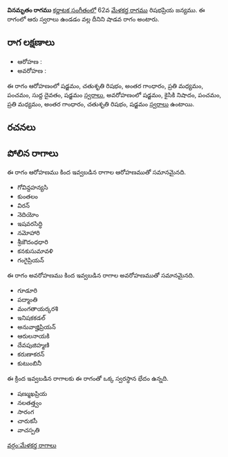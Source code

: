 {{Infobox ragam
	| name          	= వినమృతం
	| synonym	    	= 
	| mela          	= 
	| chakra        	= 
	| janaka        	= 
	| type          	= శాడవ
	| arohanam      	= {{svaraC|S|R2|G3|M2|P|D1|S'}} 
	| avarohanam    	= {{svaraC|S'|N2|P|M2|G3|R2|S}}
	| jeeva         	=
	| chhaya        	=
	| nyasa         	=
	| vishesha      	= 
	| equivalent  		= 
}}
{{కర్ణాటక సంగీత రాగాలు}}
'''వినమృతం రాగము''' [[కర్ణాటక సంగీతం]]లో 62వ [[మేళకర్త రాగము]] రిషభప్రియ జన్యము.  ఈ రాగంలో ఆరు స్వరాలు ఉండడం వల్ల దీనిని షాడవ రాగం అంటారు.


==రాగ లక్షణాలు==


* ఆరోహణ : {{svaraC|S|R2|G3|M2|P|D1|S'}} 
* అవరోహణ : {{svaraC|S'|N2|P|M2|G3|R2|S}}

ఈ రాగం ఆరోహణంలో షడ్జమం, చతుశృతి రిషభం, అంతర గాంధారం, ప్రతి మధ్యమం, పంచమం, సుద్ద దైవతం, షడ్జమం [[స్వరాలు]], అవరోహణంలో షడ్జమం, కైసికి నిషాదం, పంచమం, ప్రతి మధ్యమం, అంతర గాంధారం, చతుశృతి రిషభం, షడ్జమం [[స్వరాలు]] ఉంటాయి.

==రచనలు==



==పోలిన రాగాలు==
ఈ రాగం ఆరోహణము కింద ఇవ్వబడిన రాగాల ఆరోహణముతో సమానమైనది.
* గోవిన్దహన్యసి
* కుంతలం
* విరన్
* నెదియోం
* ఇషవరసిద్ధి
* నమోహారి
* శ్రీజౌదంధధారి
* కనకుసుమావళి
* గంగైప్రియన్

ఈ రాగం అవరోహణము కింద ఇవ్వబడిన రాగాల అవరోహణముతో సమానమైనది.
* గూడూరి
* పద్మాంతి
* మంగతాయర్కరశి
* ఇనిషకకడల్
* అనువాజ్హిప్రియన్
* ఆరులనాయకి
* దేవపుజిహ్మణి
* కరుణాకరన్
* కుటుంబినీ

ఈ క్రింద ఇవ్వబడిన రాగాలకు ఈ రాగంతో ఒక్క స్వరస్థాన భేదం ఉన్నది.
* షణ్ముఖప్రియ
* నలతత్త్వం
* సారంగ
* చారుకసీ
* వాచస్పతి



[[వర్గం:మేళకర్త రాగాలు]]
